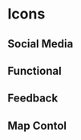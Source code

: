 
<Meta title="Utrecht/Icons" />

# Icons

## Social Media

<IconGallery>
  <IconItem name="Facebook">
    <utrecht-icon-facebook></utrecht-icon-facebook>
  </IconItem>
  <IconItem name="Instagram">
    <utrecht-icon-instagram></utrecht-icon-instagram>
  </IconItem>
  <IconItem name="Twitter">
    <utrecht-icon-twitter></utrecht-icon-twitter>
  </IconItem>
  <IconItem name="Linkedin">
    <utrecht-icon-linkedin></utrecht-icon-linkedin>
  </IconItem>
  <IconItem name="WhatsApp">
    <utrecht-icon-whatsapp></utrecht-icon-whatsapp>
  </IconItem>
</IconGallery>

## Functional

<IconGallery>
  <IconItem name="Arrow">
    <utrecht-icon-arrow></utrecht-icon-arrow>
  </IconItem>
  <IconItem name="Cross">
    <utrecht-icon-cross></utrecht-icon-cross>
  </IconItem>
  <IconItem name="Loupe">
    <utrecht-icon-loupe></utrecht-icon-loupe>
  </IconItem>
</IconGallery>

## Feedback

<IconGallery>
  <IconItem name="warning">
    <utrecht-icon-warning></utrecht-icon-warning>
  </IconItem>
  <IconItem name="error">
    <utrecht-icon-error></utrecht-icon-error>
  </IconItem>
  <IconItem name="information">
    <utrecht-icon-information></utrecht-icon-information>
  </IconItem>
</IconGallery>

## Map Contol

<IconGallery>
  <IconItem name="Filter">
    <utrecht-icon-filter></utrecht-icon-filter>
  </IconItem>
  <IconItem name="List">
    <utrecht-icon-list></utrecht-icon-list>
  </IconItem>
  <IconItem name="Zoomin">
    <utrecht-icon-zoomin></utrecht-icon-zoomin>
  </IconItem>
  <IconItem name="Zoomout">
    <utrecht-icon-zoomout></utrecht-icon-zoomout>
  </IconItem>
</IconGallery>
